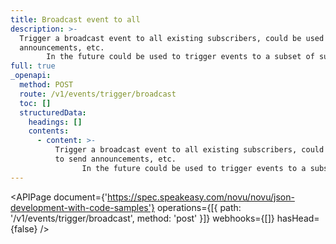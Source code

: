 ```yaml
---
title: Broadcast event to all
description: >-
  Trigger a broadcast event to all existing subscribers, could be used to send
  announcements, etc.
        In the future could be used to trigger events to a subset of subscribers based on defined filters.
full: true
_openapi:
  method: POST
  route: /v1/events/trigger/broadcast
  toc: []
  structuredData:
    headings: []
    contents:
      - content: >-
          Trigger a broadcast event to all existing subscribers, could be used
          to send announcements, etc.
                In the future could be used to trigger events to a subset of subscribers based on defined filters.
---
```


<APIPage
  document={'https://spec.speakeasy.com/novu/novu/json-development-with-code-samples'}
  operations={[{ path: '/v1/events/trigger/broadcast', method: 'post' }]}
  webhooks={[]}
  hasHead={false}
/>
